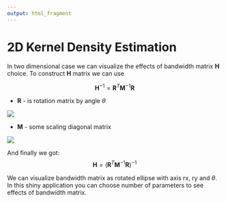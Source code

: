 ```yaml
---
output: html_fragment
---
```


# 2D Kernel Density Estimation

In two dimensional case we can visualize the effects of bandwidth matrix $\textbf{H}$  choice.  To construct $\textbf{H}$ matrix we can use

$$ \textbf{H}^{-1} =  \textbf{R}^T   \textbf{M}^{-1} \textbf{R}  $$

 - $\textbf{R}$ - is rotation matrix by angle $\theta$

![](images/rmatrix.png)

 - $\textbf{M}$ - some scaling diagonal matrix

![](images/mmatrix.png)

And finally we got: $$ \textbf{H} = (\textbf{R}^T   \textbf{M}^{-1} \textbf{R})^{-1} $$

We can visualize bandwidth matrix as rotated ellipse with axis rx, ry and $\theta$. In this shiny application you can choose number of parameters to see effects of bandwidth matrix.
